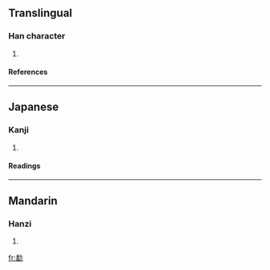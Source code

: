 ==Translingual==
===Han character===
{{Han char|rad=力|as=12|sn=14|four=2462<sub>7</sub>|canj=竹田大尸 (HWKS)}}
# {{defn|Han}}
====References====
{{Han ref|kx=0149.210|dkj=02444|dj=0337.130|hdz=10380.150|uh=52EB|ud=21227|bh=E144|bd=57668}}
----
==Japanese==
===Kanji===
{{ja-kanji|grade=|rs=力12}}
# {{defn|Japanese}} 
====Readings====
{{ja-readings|on=[[はん]] (han), [[ほん]] (hon)|kun=[[すこやか]] (sukoyaka)}}
----
==Mandarin==
===Hanzi===
{{cmn-hanzi|pin=[[fán]] (fan2)|wg=fan<sup>2</sup>}}
# {{defn|Mandarin}}

[[fr:勫]]